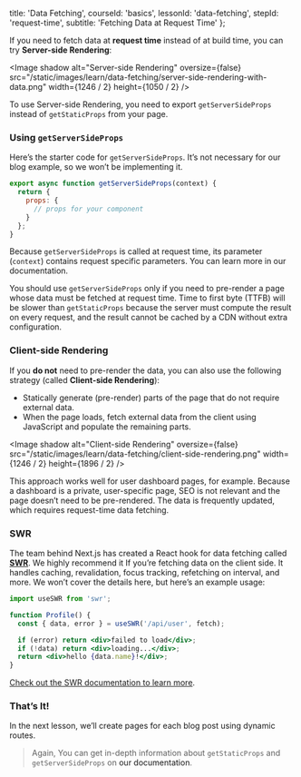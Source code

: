 
  title: 'Data Fetching',
  courseId: 'basics',
  lessonId: 'data-fetching',
  stepId: 'request-time',
  subtitle: 'Fetching Data at Request Time'
};

If you need to fetch data at **request time** instead of at build time, you can try **Server-side Rendering**:

<Image
  shadow
  alt="Server-side Rendering"
  oversize={false}
  src="/static/images/learn/data-fetching/server-side-rendering-with-data.png"
  width={1246 / 2}
  height={1050 / 2}
/>

To use Server-side Rendering, you need to export `getServerSideProps` instead of `getStaticProps` from your page.

### Using `getServerSideProps`

Here’s the starter code for `getServerSideProps`. It’s not necessary for our blog example, so we won’t be implementing it.

```jsx
export async function getServerSideProps(context) {
  return {
    props: {
      // props for your component
    }
  };
}
```

Because `getServerSideProps` is called at request time, its parameter (`context`) contains request specific parameters. You can learn more in <Link href="/docs/[...slug]" as="/docs/basic-features/data-fetching#getserversideprops-server-side-rendering"><a>our documentation</a></Link>.

You should use `getServerSideProps` only if you need to pre-render a page whose data must be fetched at request time. Time to first byte (TTFB) will be slower than `getStaticProps` because the server must compute the result on every request, and the result cannot be cached by a CDN without extra configuration.

### Client-side Rendering

If you **do not** need to pre-render the data, you can also use the following strategy (called **Client-side Rendering**):

- Statically generate (pre-render) parts of the page that do not require external data.
- When the page loads, fetch external data from the client using JavaScript and populate the remaining parts.

<Image
  shadow
  alt="Client-side Rendering"
  oversize={false}
  src="/static/images/learn/data-fetching/client-side-rendering.png"
  width={1246 / 2}
  height={1896 / 2}
/>

This approach works well for user dashboard pages, for example. Because a dashboard is a private, user-specific page, SEO is not relevant and the page doesn’t need to be pre-rendered. The data is frequently updated, which requires request-time data fetching.

### SWR

The team behind Next.js has created a React hook for data fetching called [**SWR**](https://swr.now.sh/). We highly recommend it If you’re fetching data on the client side. It handles caching, revalidation, focus tracking, refetching on interval, and more. We won’t cover the details here, but here’s an example usage:

```jsx
import useSWR from 'swr';

function Profile() {
  const { data, error } = useSWR('/api/user', fetch);

  if (error) return <div>failed to load</div>;
  if (!data) return <div>loading...</div>;
  return <div>hello {data.name}!</div>;
}
```

[Check out the SWR documentation to learn more](https://swr.now.sh/).

### That’s It!

In the next lesson, we’ll create pages for each blog post using dynamic routes.

> Again, You can get in-depth information about `getStaticProps` and `getServerSideProps` on <Link href="/docs/[...slug]" as="/docs/basic-features/data-fetching"><a>our documentation</a></Link>.

